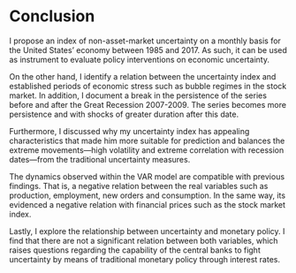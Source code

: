 # Conclusion {-}

I propose an index of non-asset-market uncertainty on a monthly basis for the United States' economy between 1985 and 2017. As such, it can be used as instrument to evaluate policy interventions on economic uncertainty. 

On the other hand, I identify a relation between the uncertainty index and established periods of economic stress such as bubble regimes in the stock market. In addition, I document a break in the persistence of the series before and after the Great Recession 2007-2009. The series becomes more persistence and with shocks of greater duration after this date.

Furthermore, I discussed why my uncertainty index has appealing characteristics that made him more suitable for prediction and balances the extreme movements---high volatility and extreme correlation with recession dates---from the traditional uncertainty measures.

The dynamics observed within the VAR model are compatible with previous findings. That is, a negative relation between the real variables such as production, employment, new orders and consumption. In the same way, its evidenced a negative relation with financial prices such as the stock market index. 

Lastly, I explore the relationship between uncertainty and monetary policy. I find that there are not a significant relation between both variables, which raises questions regarding the capability of the central banks to fight uncertainty by means of traditional monetary policy through interest rates.
